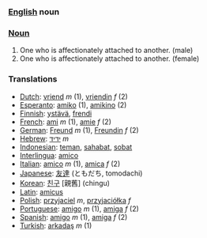 ===[[English]] noun ===

===[[Noun]]===
#One who is affectionately attached to another. (male)
#One who is affectionately attached to another. (female)

===Translations===
*[[Dutch]]: [[vriend]] ''m'' (1), [[vriendin]] ''f'' (2)
*[[Esperanto]]: [[amiko]] (1), [[amikino]] (2)
*[[Finnish]]: [[ystävä]], [[frendi]]
*[[French]]: [[ami]] ''m'' (1), [[amie]] ''f'' (2)
*[[German]]: [[Freund]] ''m'' (1), [[Freundin]] ''f'' (2)
*[[Hebrew]]: [[ידיד]] ''m''
*[[Indonesian]]: [[teman]], [[sahabat]], [[sobat]]
*[[Interlingua]]: [[amico]]
*[[Italian]]: [[amico]] ''m'' (1), [[amica]] ''f'' (2)
*[[Japanese]]: [[友達]] (ともだち, tomodachi)
*[[Korean]]: [[친구]] [親舊] (chingu)
*[[Latin]]: [[amicus]]
*[[Polish]]: [[przyjaciel]] ''m'', [[przyjaciółka]] ''f''
*[[Portuguese]]: [[amigo]] ''m'' (1), [[amiga]] ''f'' (2)
*[[Spanish]]: [[amigo]] ''m'' (1), [[amiga]] ''f'' (2)
*[[Turkish]]: [[arkadaş]] ''m'' (1)